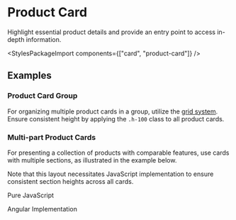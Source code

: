 
<Meta of={ProductCardStories} />

# Product Card


<div className="lead">
  Highlight essential product details and provide an entry point to access in-depth information.
</div>

<Canvas sourceState="shown" of={ProductCardStories.Default} />
<div className="hide-col-default">
  <Controls of={ProductCardStories.Default} />
</div>

<StylesPackageImport components={["card", "product-card"]} />

## Examples

### Product Card Group

For organizing multiple product cards in a group, utilize the [grid system](/?path=/docs/foundations-layout-grid--docs).
Ensure consistent height by applying the `.h-100` class to all product cards.

<Canvas of={ProductCardStories.Groupped} />

### Multi-part Product Cards

For presenting a collection of products with comparable features, use cards with multiple sections, as illustrated in the example below.

<PostAlert type="info">Note that this layout necessitates JavaScript implementation to ensure consistent section heights across all cards.</PostAlert>

<Canvas of={ProductCardStories.Multipart} />

<PostTabs>
  <PostTabHeader slot="tabs" panel="javascript">Pure JavaScript</PostTabHeader>
  <PostTabPanel name="javascript">
    <Source code={ProductCardSyncHeights} language="js"/>
  </PostTabPanel>

  <PostTabHeader slot="tabs" panel="angular">Angular Implementation</PostTabHeader>
  <PostTabPanel name="angular">
    <Source code={ProductCardAngularSyncHeights} language="typescript"/>
  </PostTabPanel>
</PostTabs>

